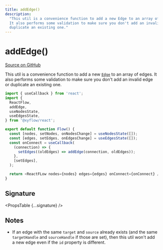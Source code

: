 ```yaml
---
title: addEdge()
description:
  "This util is a convenience function to add a new Edge to an array of edges.
  It also performs some validation to make sure you don't add an invalid edge or
  duplicate an existing one."
---
```



# addEdge()

[Source on GitHub](https://github.com/xyflow/xyflow/blob/main/packages/system/src/utils/edges/general.ts/#L100)

This util is a convenience function to add a new [`Edge`](/api-reference/types/edge) to an
array of edges. It also performs some validation to make sure you don't add an
invalid edge or duplicate an existing one.

```js
import { useCallback } from 'react';
import {
  ReactFlow,
  addEdge,
  useNodesState,
  useEdgesState,
} from '@xyflow/react';

export default function Flow() {
  const [nodes, setNodes, onNodesChange] = useNodesState([]);
  const [edges, setEdges, onEdgesChange] = useEdgesState([]);
  const onConnect = useCallback(
    (connection) => {
      setEdges((oldEdges) => addEdge(connection, oldEdges));
    },
    [setEdges],
  );

  return <ReactFLow nodes={nodes} edges={edges} onConnect={onConnect} />;
}
```

## Signature

<PropsTable {...signature} />

## Notes

- If an edge with the same `target` and `source` already exists (and the same
  `targetHandle` and `sourceHandle` if those are set), then this util won't add
  a new edge even if the `id` property is different.
